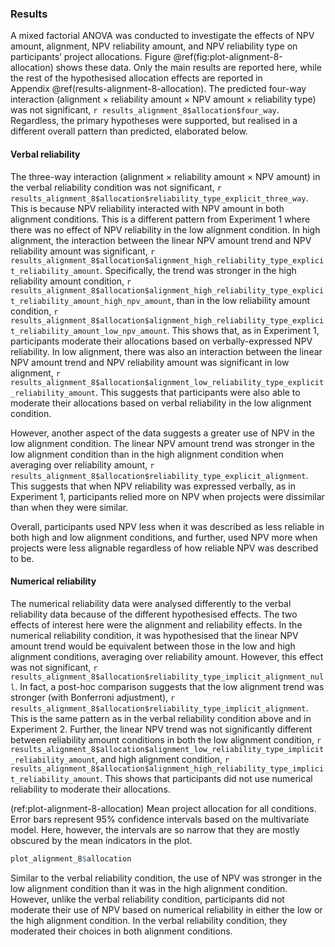 ### Results

A mixed factorial ANOVA was conducted to investigate the effects of NPV amount,
alignment, NPV reliability amount, and NPV reliability type on participants’
project allocations. Figure \@ref(fig:plot-alignment-8-allocation) shows these
data. Only the main results are reported here, while the rest of the
hypothesised allocation effects are reported in
Appendix \@ref(results-alignment-8-allocation). The predicted four-way
interaction (alignment $\times$ reliability amount $\times$ NPV amount $\times$
reliability type) was not significant,
`r results_alignment_8$allocation$four_way`. Regardless, the primary hypotheses
were supported, but realised in a different overall pattern than predicted,
elaborated below.

#### Verbal reliability

The three-way interaction (alignment $\times$ reliability amount $\times$ NPV
amount) in the verbal reliability condition was not significant,
`r results_alignment_8$allocation$reliability_type_explicit_three_way`. This is
because NPV reliability interacted with NPV amount in both alignment conditions.
This is a different pattern from Experiment 1 where there was no effect of NPV
reliability in the low alignment condition. In high alignment, the interaction
between the linear NPV amount trend and NPV reliability amount was significant,
`r results_alignment_8$allocation$alignment_high_reliability_type_explicit_reliability_amount`.
Specifically, the trend was stronger in the high reliability amount condition,
`r results_alignment_8$allocation$alignment_high_reliability_type_explicit_reliability_amount_high_npv_amount`,
than in the low reliability amount condition,
`r results_alignment_8$allocation$alignment_high_reliability_type_explicit_reliability_amount_low_npv_amount`.
This shows that, as in Experiment 1, participants moderate their allocations
based on verbally-expressed NPV reliability. In low alignment, there was also an
interaction between the linear NPV amount trend and NPV reliability amount was
significant in low alignment,
`r results_alignment_8$allocation$alignment_low_reliability_type_explicit_reliability_amount`.
This suggests that participants were also able to moderate their allocations
based on verbal reliability in the low alignment condition.

However, another aspect of the data suggests a greater use of NPV in the low
alignment condition. The linear NPV amount trend was stronger in the low
alignment condition than in the high alignment condition when averaging over
reliability amount,
`r results_alignment_8$allocation$reliability_type_explicit_alignment`. This
suggests that when NPV reliability was expressed verbally, as in Experiment 1,
participants relied more on NPV when projects were dissimilar than when they
were similar.

Overall, participants used NPV less when it was described as less reliable in
both high and low alignment conditions, and further, used NPV more when projects
were less alignable regardless of how reliable NPV was described to be.

#### Numerical reliability

The numerical reliability data were analysed differently to the verbal
reliability data because of the different hypothesised effects. The two effects
of interest here were the alignment and reliability effects. In the numerical
reliability condition, it was hypothesised that the linear NPV amount trend
would be equivalent between those in the low and high alignment conditions,
averaging over reliability amount. However, this effect was not significant,
`r results_alignment_8$allocation$reliability_type_implicit_alignment_null`. In
fact, a post-hoc comparison suggests that the low alignment trend was stronger
(with Bonferroni adjustment),
`r results_alignment_8$allocation$reliability_type_implicit_alignment`. This is
the same pattern as in the verbal reliability condition above and in
Experiment 2. Further, the linear NPV trend was not significantly different
between reliability amount conditions in both the low alignment condition,
`r results_alignment_8$allocation$alignment_low_reliability_type_implicit_reliability_amount`,
and high alignment condition,
`r results_alignment_8$allocation$alignment_high_reliability_type_implicit_reliability_amount`.
This shows that participants did not use numerical reliability to moderate their
allocations.

(ref:plot-alignment-8-allocation) Mean project allocation for all conditions. Error bars represent 95% confidence intervals based on the multivariate model. Here, however, the intervals are so narrow that they are mostly obscured by the mean indicators in the plot.

```r
plot_alignment_8$allocation
```

Similar to the verbal reliability condition, the use of NPV was stronger in the
low alignment condition than it was in the high alignment condition. However,
unlike the verbal reliability condition, participants did not moderate their use
of NPV based on numerical reliability in either the low or the high alignment
condition. In the verbal reliability condition, they moderated their choices in
both alignment conditions.
